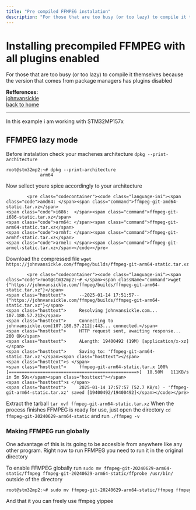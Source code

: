 ```yaml
---
title: "Pre compiled FFMPEG instalation"
description: "For those that are too busy (or too lazy) to compile it themselves because the version that comes from package managers has plugins disabled"
---
```


# Installing precompiled FFMPEG with all plugins enabled

For those that are too busy (or too lazy) to compile it themselves because the version that comes from package managers has plugins disabled

**Refferences:**  
[johnvansickle](https://johnvansickle.com/ffmpeg)  
[back to home](./notes)

---

In this example i am working with STM32MP157x

<h2><a aria-hidden="true" class="anchor"></a>FFMPEG lazy mode</h2>

Before instalation check your machenes architecture `dpkg --print-architecture`

<pre class="codecontainer"><code class="language-ini"><span class="code">root@stm32mp2:~#</span><span class="command"> dpkg --print-architecture</span>
        <span class="hosttext">     arm64</span></code></pre>

Now sellect youre spice accordingly to your architecture

            <pre class="codecontainer"><code class="language-ini"><span class="code">amd64: </span><span class="command">ffmpeg-git-amd64-static.tar.xz</span>
    <span class="code">i686:  </span><span class="command">ffmpeg-git-i686-static.tar.xz</span>
    <span class="code">arm64: </span><span class="command">ffmpeg-git-arm64-static.tar.xz</span>
    <span class="code">armhf: </span><span class="command">ffmpeg-git-armhf-static.tar.xz</span>
    <span class="code">armel: </span><span class="command">ffmpeg-git-armel-static.tar.xz</span></code></pre>
 


Download the compressed file `wget https://johnvansickle.com/ffmpeg/builds/ffmpeg-git-arm64-static.tar.xz`

            <pre class="codecontainer"><code class="language-ini"><span class="code">root@stm32mp2:~# </span><span className="command">wget {"https://johnvansickle.com/ffmpeg/builds/ffmpeg-git-arm64-static.tar.xz"}</span>         
    <span class="hosttext">     --2025-01-14 17:51:57--  {"https://johnvansickle.com/ffmpeg/builds/ffmpeg-git-arm64-static.tar.xz"}</span>
    <span class="hosttext">     Resolving johnvansickle.com... 107.180.57.212</span>
    <span class="hosttext">     Connecting to johnvansickle.com|107.180.57.212|:443... connected.</span>
    <span class="hosttext">     HTTP request sent, awaiting response... 200 OK</span>
    <span class="hosttext">     ALength: 19400492 (19M) [application/x-xz]</span>
    <span class="hosttext">     Saving to: 'ffmpeg-git-arm64-static.tar.xz'</span><span class="hosttext"></span>
    <span class="hosttext">s </span>
    <span class="hosttext">     ffmpeg-git-arm64-static.tar.x 100%[=================================================>]  18.50M   111KB/s    in 5m 59s</span><span class="hosttext"></span>
    <span class="hosttext">s </span>
    <span class="hosttext">     2025-01-14 17:57:57 (52.7 KB/s) - 'ffmpeg-git-arm64-static.tar.xz' saved [19400492/19400492]</span></code></pre>
    

Extract the tarball `tar xvf ffmpeg-git-arm64-static.tar.xz` When the process finishes FFMPEG is ready for use, just open the directory `cd ffmpeg-git-20240629-arm64-static` and run `./ffmpeg -v`

### Making FFMPEG run globally

One advantage of this is its going to be accesible from anywhere like any other program. Right now to run FFMPEG you need to run it in the original directory

To enable FFMPEG globally run `sudo mv ffmpeg-git-20240629-arm64-static/ffmpeg ffmpeg-git-20240629-arm64-static/ffprobe /usr/bin/` outside of the directory

```bash
root@stm32mp2:~# sudo mv ffmpeg-git-20240629-arm64-static/ffmpeg ffmpeg-git-20240629-arm64-static/ffprobe /usr/bin/
```

And that it you can freely use ffmpeg yippee
